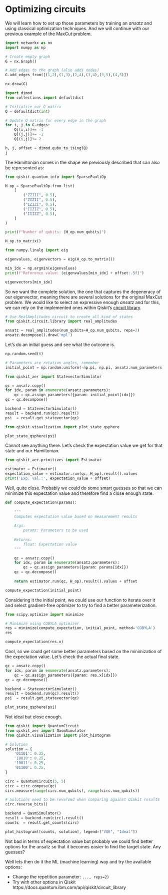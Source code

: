# Optimizing circuits {.unnumbered}

We will learn how to set up those parameters by training an _ansatz_ and using classical optimization techniques. And we will continue with our previous example of the MaxCut problem.


```python
import networkx as nx
import numpy as np

# Create empty graph
G = nx.Graph()

# Add edges to the graph (also adds nodes)
G.add_edges_from([(1,2),(1,3),(2,4),(3,4),(3,5),(4,5)])

nx.draw(G)
```

```python
import dimod
from collections import defaultdict

# Initialize our Q matrix
Q = defaultdict(int)

# Update Q matrix for every edge in the graph
for i, j in G.edges:
    Q[(i,i)]+= -1
    Q[(j,j)]+= -1
    Q[(i,j)]+= 2

h, j, offset = dimod.qubo_to_ising(Q)
j
```

The Hamiltonian comes in the shape we previously described that can also be represented as:

```python
from qiskit.quantum_info import SparsePauliOp

H_op = SparsePauliOp.from_list(
    [
        ("ZZIII", 0.5),
        ("ZIZII", 0.5),
        ("IZIZI", 0.5),
        ("IIZIZ", 0.5),
        ("IIIZZ", 0.5),
    ]
)

print(f"Number of qubits: {H_op.num_qubits}")
```

```python
H_op.to_matrix()
```

```python
from numpy.linalg import eig

eigenvalues, eigenvectors = eig(H_op.to_matrix())

min_idx = np.argmin(eigenvalues)
print(f"Reference value: {eigenvalues[min_idx] + offset:.5f}")
```

```python
eigenvectors[min_idx]
```

So we want the complete solution, the one that captures the degeneracy of our eigenvector, meaning there are several solutions for the original MaxCut problem. We would like to select an expressive enough _ansatz_ and for this, we can rely on the implemented ones within Qiskit's [circuit library](https://docs.quantum.ibm.com/api/qiskit/circuit_library).

```python
# Use RealAmplitudes circuit to create all kind of states
from qiskit.circuit.library import real_amplitudes

ansatz = real_amplitudes(num_qubits=H_op.num_qubits, reps=2)
ansatz.decompose().draw('mpl')
```

Let's do an initial guess and see what the outcome is.

```python
np.random.seed(6)

# Parameters are rotation angles, remember
initial_point = np.random.uniform(-np.pi, np.pi, ansatz.num_parameters)
```

```python
from qiskit_aer import StatevectorSimulator

qc = ansatz.copy()
for idx, param in enumerate(ansatz.parameters):
    qc = qc.assign_parameters({param: initial_point[idx]})
qc = qc.decompose()

backend = StatevectorSimulator()
result = backend.run(qc).result()
psi  = result.get_statevector(qc)
```

```python
from qiskit.visualization import plot_state_qsphere

plot_state_qsphere(psi)
```

Cannot see anything there. Let's check the expectation value we get for that state and our Hamiltonian.

```python
from qiskit_aer.primitives import Estimator

estimator = Estimator()
expectation_value = estimator.run(qc, H_op).result().values
print('Exp. val.:', expectation_value + offset)
```

Well, quite close. Probably we could do some smart guesses so that we can minimize this expectation value and therefore find a close enough state.

```python
def compute_expectation(params):
    
    """
    Computes expectation value based on measurement results
    
    Args:
        params: Parameters to be used
        
    Returns:
        float: Expectation value
    """

    qc = ansatz.copy()
    for idx, param in enumerate(ansatz.parameters):
        qc = qc.assign_parameters({param: params[idx]})
    qc = qc.decompose()
        
    return estimator.run(qc, H_op).result().values + offset
```

```python
compute_expectation(initial_point)
```

Considering it the initial point, we could use our function to iterate over it and select gradient-free optimizer to try to find a better parameterization.

```python
from scipy.optimize import minimize

# Minimize using COBYLA optimizer
res = minimize(compute_expectation, initial_point, method='COBYLA')
res
```

```python
compute_expectation(res.x)
```

Cool, so we could get some better parameters based on the minimization of the expectation value. Let's check the actual final state.

```python
qc = ansatz.copy()
for idx, param in enumerate(ansatz.parameters):
    qc = qc.assign_parameters({param: res.x[idx]})
qc = qc.decompose()

backend = StatevectorSimulator()
result = backend.run(qc).result()
psi  = result.get_statevector(qc)

plot_state_qsphere(psi)
```

Not ideal but close enough.

```python
from qiskit import QuantumCircuit
from qiskit_aer import QasmSimulator
from qiskit.visualization import plot_histogram

# Solution
solution = {
    '01101': 0.25,
    '10010': 0.25,
    '10011': 0.25,
    '01100': 0.25,
}

circ = QuantumCircuit(5, 5)
circ = circ.compose(qc)
circ.measure(range(circ.num_qubits), range(circ.num_qubits))

# Solutions need to be reversed when comparing against Qiskit results
circ.reverse_bits()

backend = QasmSimulator()
result = backend.run(circ).result()
counts  = result.get_counts(circ)

plot_histogram([counts, solution], legend=["VQE", "Ideal"])
```

Not bad in terms of expectation value but probably we could find better options for the ansatz so that it becomes easier to find the target state. Any guesses?

Well lets then do it the ML (machine learning) way and try the available options:

* Change the repetition parameter: ```..., reps=2)```
* Try with other options in Qiskit https://docs.quantum.ibm.com/api/qiskit/circuit_library